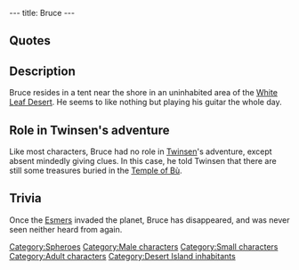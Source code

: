 ---
title: Bruce
---

{{Character|
Name=Bruce|
Image=BBBRUCE.jpg|
Race=[[Sphero]]|
Gender=Male|
Size=Small|
Age=Adult}}

==Quotes==
{{Quote|
Quote=I enjoy wandering in the desert. Once, in the Temple of Bù, I found lots of little treasures.|
Character=Bruce}}

==Description==
Bruce resides in a tent near the shore in an uninhabited area of the [[White Leaf Desert]]. He seems to like nothing but playing his guitar the whole day.

==Role in Twinsen's adventure==
Like most characters, Bruce had no role in [[Twinsen]]'s adventure, except absent mindedly giving clues. In this case, he told Twinsen that there are still some treasures buried in the [[Temple of Bù]].

==Trivia==
Once the [[Esmers]] invaded the planet, Bruce has disappeared, and was never seen neither heard from again.

[[Category:Spheroes]]
[[Category:Male characters]]
[[Category:Small characters]]
[[Category:Adult characters]]
[[Category:Desert Island inhabitants]]